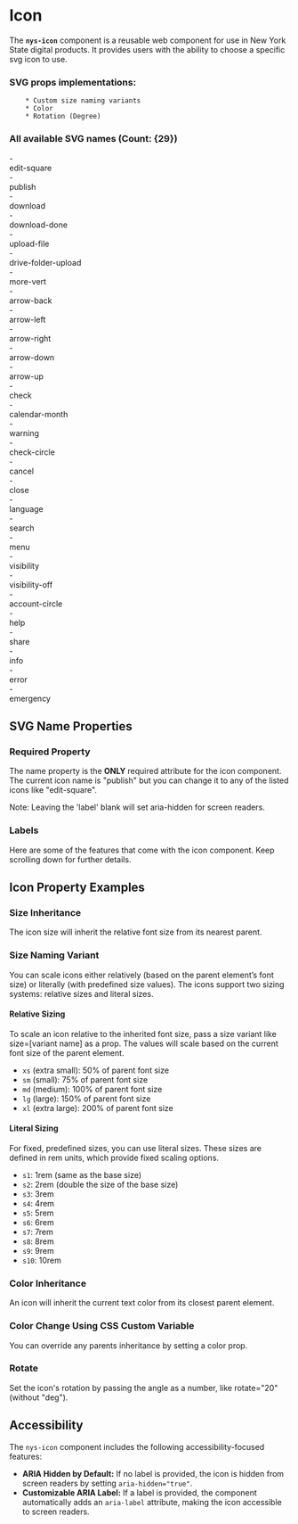 
<Meta of={NysIconStories} title="Components/Icon/Documentation" />

# Icon

The **`nys-icon`** component is a reusable web component for use in New York State digital products. It provides users with the ability to choose a specific svg icon to use.

### SVG props implementations:
        * Custom size naming variants
        * Color 
        * Rotation (Degree)

### All available SVG names (Count: {29})
<div style={{ display: 'flex'}}>
  <div style={{ flex: '1 1 50%', paddingRight: '1rem' }}>
    - <div style={{ display: 'flex', gap: '10px', verticalAlign: 'middle' }}> edit-square <nys-icon name="edit-square"></nys-icon> </div>
    - <div style={{ display: 'flex', gap: '10px', verticalAlign: 'middle' }}> publish  <nys-icon name="publish"></nys-icon> </div>
    - <div style={{ display: 'flex', gap: '10px', verticalAlign: 'middle' }}> download  <nys-icon name="download"></nys-icon> </div>
    - <div style={{ display: 'flex', gap: '10px', verticalAlign: 'middle' }}> download-done  <nys-icon name="download-done"></nys-icon> </div>
    - <div style={{ display: 'flex', gap: '10px', verticalAlign: 'middle' }}> upload-file  <nys-icon name="upload-file"></nys-icon> </div>
    - <div style={{ display: 'flex', gap: '10px', verticalAlign: 'middle' }}> drive-folder-upload  <nys-icon name="drive-folder-upload"></nys-icon> </div>
    - <div style={{ display: 'flex', gap: '10px', verticalAlign: 'middle' }}> more-vert  <nys-icon name="more-vert"></nys-icon> </div>
    - <div style={{ display: 'flex', gap: '10px', verticalAlign: 'middle' }}> arrow-back  <nys-icon name="arrow-back"></nys-icon> </div>
    - <div style={{ display: 'flex', gap: '10px', verticalAlign: 'middle' }}> arrow-left  <nys-icon name="arrow-left"></nys-icon> </div>
    - <div style={{ display: 'flex', gap: '10px', verticalAlign: 'middle' }}> arrow-right  <nys-icon name="arrow-right"></nys-icon> </div>
    - <div style={{ display: 'flex', gap: '10px', verticalAlign: 'middle' }}> arrow-down  <nys-icon name="arrow-down"></nys-icon> </div>
    - <div style={{ display: 'flex', gap: '10px', verticalAlign: 'middle' }}> arrow-up  <nys-icon name="arrow-up"></nys-icon> </div>
    - <div style={{ display: 'flex', gap: '10px', verticalAlign: 'middle' }}> check  <nys-icon name="check"></nys-icon> </div>
    - <div style={{ display: 'flex', gap: '10px', verticalAlign: 'middle' }}> calendar-month  <nys-icon name="calendar-month"></nys-icon> </div>
  </div>
  <div style={{ flex: '1 1 50%' }}>
    - <div style={{ display: 'flex', gap: '10px', verticalAlign: 'middle' }}> warning  <nys-icon name="warning"></nys-icon> </div>
    - <div style={{ display: 'flex', gap: '10px', verticalAlign: 'middle' }}> check-circle  <nys-icon name="check-circle"></nys-icon> </div>
    - <div style={{ display: 'flex', gap: '10px', verticalAlign: 'middle' }}> cancel  <nys-icon name="cancel"></nys-icon> </div>
    - <div style={{ display: 'flex', gap: '10px', verticalAlign: 'middle' }}> close  <nys-icon name="close"></nys-icon> </div>
    - <div style={{ display: 'flex', gap: '10px', verticalAlign: 'middle' }}> language  <nys-icon name="language"></nys-icon> </div>
    - <div style={{ display: 'flex', gap: '10px', verticalAlign: 'middle' }}> search  <nys-icon name="search"></nys-icon> </div>
    - <div style={{ display: 'flex', gap: '10px', verticalAlign: 'middle' }}> menu  <nys-icon name="menu"></nys-icon> </div>
    - <div style={{ display: 'flex', gap: '10px', verticalAlign: 'middle' }}> visibility  <nys-icon name="visibility"></nys-icon> </div>
    - <div style={{ display: 'flex', gap: '10px', verticalAlign: 'middle' }}> visibility-off  <nys-icon name="visibility-off"></nys-icon> </div>
    - <div style={{ display: 'flex', gap: '10px', verticalAlign: 'middle' }}> account-circle  <nys-icon name="account-circle"></nys-icon> </div>
    - <div style={{ display: 'flex', gap: '10px', verticalAlign: 'middle' }}> help  <nys-icon name="help"></nys-icon> </div>
    - <div style={{ display: 'flex', gap: '10px', verticalAlign: 'middle' }}> share  <nys-icon name="share"></nys-icon> </div>
    - <div style={{ display: 'flex', gap: '10px', verticalAlign: 'middle' }}> info  <nys-icon name="info"></nys-icon> </div>
    - <div style={{ display: 'flex', gap: '10px', verticalAlign: 'middle' }}> error  <nys-icon name="error"></nys-icon> </div>
    - <div style={{ display: 'flex', gap: '10px', verticalAlign: 'middle' }}> emergency  <nys-icon name="emergency"></nys-icon> </div>
  </div>
</div>

## SVG Name Properties
### Required Property
The name property is the **ONLY** required attribute for the icon component. The
current icon name is "publish" but you can change it to any of the listed icons like "edit-square".

Note: Leaving the 'label' blank will set aria-hidden for screen readers.

<Canvas of={NysIconStories.NameProp} />

### Labels
Here are some of the features that come with the icon component. Keep scrolling down for further details.
<Canvas of={NysIconStories.Labels} />


## Icon Property Examples

### Size Inheritance
The icon size will inherit the relative font size from its nearest parent. 

<Canvas of={NysIconStories.InheritSize} />

### Size Naming Variant
You can scale icons either relatively (based on the parent element’s font size) or literally (with predefined size values). The icons support two sizing systems: relative sizes and literal sizes.

#### Relative Sizing
To scale an icon relative to the inherited font size, pass a size variant like size=[variant name] as a prop. The values will scale based on the current font size of the parent element.
- `xs` (extra small): 50% of parent font size
- `sm` (small): 75% of parent font size
- `md` (medium): 100% of parent font size
- `lg` (large): 150% of parent font size
- `xl` (extra large): 200% of parent font size

#### Literal Sizing
For fixed, predefined sizes, you can use literal sizes. These sizes are defined in rem units, which provide fixed scaling options.

- `s1`: 1rem (same as the base size)
- `s2`: 2rem (double the size of the base size)
- `s3`: 3rem
- `s4`: 4rem
- `s5`: 5rem
- `s6`: 6rem
- `s7`: 7rem
- `s8`: 8rem
- `s9`: 9rem
- `s10`: 10rem

<Canvas of={NysIconStories.CustomSize} />

### Color Inheritance
An icon will inherit the current text color from its closest parent element.
<Canvas of={NysIconStories.ColorInheritance} />

### Color Change Using CSS Custom Variable
You can override any parents inheritance by setting a color prop.
<Canvas of={NysIconStories.ColorChange} />

### Rotate
Set the icon's rotation by passing the angle as a number, like rotate="20" (without "deg").
<Canvas of={NysIconStories.Rotate} />


## Accessibility

The `nys-icon` component includes the following accessibility-focused features:

- **ARIA Hidden by Default:** If no label is provided, the icon is hidden from screen readers by setting `aria-hidden="true"`.
- **Customizable ARIA Label:** If a label is provided, the component automatically adds an `aria-label` attribute, making the icon accessible to screen readers.